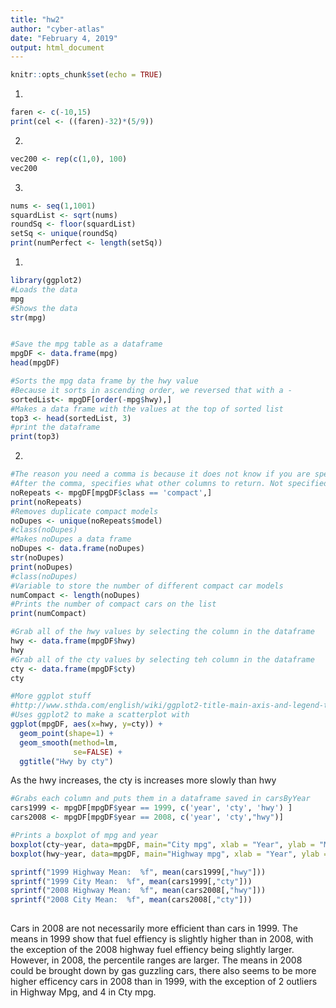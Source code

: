 ---
title: "hw2"
author: "cyber-atlas"
date: "February 4, 2019"
output: html_document
---

```{r setup, include=FALSE}
knitr::opts_chunk$set(echo = TRUE)
```

1)
```{r}
faren <- c(-10,15)
print(cel <- ((faren)-32)*(5/9))

```

2)
```{r}
vec200 <- rep(c(1,0), 100)
vec200
```
3)
```{r}
nums <- seq(1,1001)
squardList <- sqrt(nums)
roundSq <- floor(squardList)
setSq <- unique(roundSq)
print(numPerfect <- length(setSq))

```





1)
```{r}
library(ggplot2)
#Loads the data
mpg
#Shows the data
str(mpg)


#Save the mpg table as a dataframe
mpgDF <- data.frame(mpg)
head(mpgDF)

#Sorts the mpg data frame by the hwy value
#Because it sorts in ascending order, we reversed that with a -
sortedList<- mpgDF[order(-mpg$hwy),]
#Makes a data frame with the values at the top of sorted list
top3 <- head(sortedList, 3)
#print the dataframe
print(top3)
```

2)
```{r}
#The reason you need a comma is because it does not know if you are specifying rows or columns
#After the comma, specifies what other columns to return. Not specified = all of them
noRepeats <- mpgDF[mpgDF$class == 'compact',]
print(noRepeats)
#Removes duplicate compact models
noDupes <- unique(noRepeats$model)
#class(noDupes)
#Makes noDupes a data frame
noDupes <- data.frame(noDupes)
str(noDupes)
print(noDupes)
#class(noDupes)
#Variable to store the number of different compact car models 
numCompact <- length(noDupes)
#Prints the number of compact cars on the list
print(numCompact)

```

```{r}
#Grab all of the hwy values by selecting the column in the dataframe
hwy <- data.frame(mpgDF$hwy)
hwy
#Grab all of the cty values by selecting teh column in the dataframe
cty <- data.frame(mpgDF$cty)
cty

#More ggplot stuff 
#http://www.sthda.com/english/wiki/ggplot2-title-main-axis-and-legend-titles
#Uses ggplot2 to make a scatterplot with 
ggplot(mpgDF, aes(x=hwy, y=cty)) +
  geom_point(shape=1) + 
  geom_smooth(method=lm,
              se=FALSE) +
  ggtitle("Hwy by cty")
```


As the hwy increases, the cty is increases more slowly than hwy


```{r}
#Grabs each column and puts them in a dataframe saved in carsByYear
cars1999 <- mpgDF[mpgDF$year == 1999, c('year', 'cty', 'hwy') ]
cars2008 <- mpgDF[mpgDF$year == 2008, c('year', 'cty',"hwy")]

#Prints a boxplot of mpg and year
boxplot(cty~year, data=mpgDF, main="City mpg", xlab = "Year", ylab = "Miles Per Gallon" )
boxplot(hwy~year, data=mpgDF, main="Highway mpg", xlab = "Year", ylab = "Miles Per Gallon")

sprintf("1999 Highway Mean:  %f", mean(cars1999[,"hwy"]))
sprintf("1999 City Mean:  %f", mean(cars1999[,"cty"]))
sprintf("2008 Highway Mean:  %f", mean(cars2008[,"hwy"]))
sprintf("2008 City Mean:  %f", mean(cars2008[,"cty"]))
 

```

Cars in 2008 are not necessarily more efficient than cars in 1999. The means in 1999 show that fuel effiency is slightly higher than in 2008, with the exception of the 2008 highway fuel effiency being slightly larger.
However, in 2008, the percentile ranges are larger. The means in 2008 could be brought down by gas guzzling cars, there also seems to be more higher efficency cars in 2008 than in 1999, with the exception of 2 outliers in Highway Mpg, and 4 in Cty mpg.

